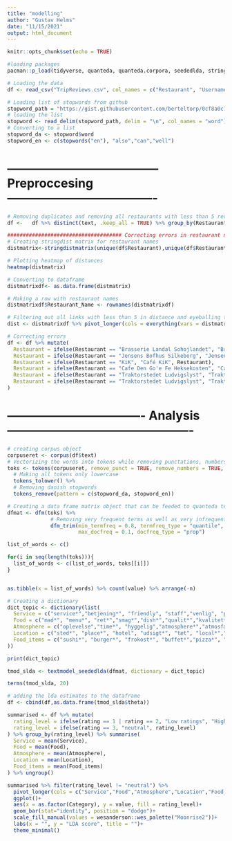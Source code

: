 ```yaml
---
title: "modelling"
author: "Gustav Helms"
date: "11/15/2021"
output: html_document
---
```


```r
knitr::opts_chunk$set(echo = TRUE)
```

```r
#loading packages
pacman::p_load(tidyverse, quanteda, quanteda.corpora, seededlda, stringdist, stopwords)
```

```r
# Loading the data
df <- read_csv("TripReviews.csv", col_names = c("Restaurant", "Username", "ratingDate", "text", "rating"))

# Loading list of stopwords from github
stopword_path = "https://gist.githubusercontent.com/berteltorp/0cf8a0c7afea7f25ed754f24cfc2467b/raw/305d8e3930cc419e909d49d4b489c9773f75b2d6/stopord.txt"
# loading the list
stopword <- read_delim(stopword_path, delim = "\n", col_names = "word")
# Converting to a list
stopword_da <- stopword$word
stopword_en <- c(stopwords("en"), "also","can","well")
```


# -------------------------------------- Preproccesing -------------------------------------

```r
# Removing duplicates and removing all restaurants with less than 5 reviews
df <-   df %>% distinct(text, .keep_all = TRUE) %>% group_by(Restaurant) %>% filter(n() >= 5)
```

```r
##################################### Correcting errors in restaurant names ############################
# Creating stringdist matrix for restaurant names
distmatrix<-stringdistmatrix(unique(df$Restaurant),unique(df$Restaurant), useNames=TRUE ,method = "osa")

# Plotting heatmap of distances
heatmap(distmatrix)
```
```r
# Converting to dataframe
distmatrixdf<- as.data.frame(distmatrix)

# Making a row with restaurant names
distmatrixdf$Restaurant_Name <- rownames(distmatrixdf)

# Filtering out all links with less than 5 in distance and eyeballing the results to decide what links to merge
dist <- distmatrixdf %>% pivot_longer(cols = everything(vars = distmatrixdf$Restaurant_Name)) %>% filter(value <= 5 & value != 0)

# Correcting errors
df <- df %>% mutate(
  Restaurant = ifelse(Restaurant == "Brasserie Landal Sohojlandet", "Brasserie Landal Søhøjlandet", Restaurant),
  Restaurant = ifelse(Restaurant == "Jensens Bofhus Silkeborg", "Jensens Bøfhus Silkeborg", Restaurant),
  Restaurant = ifelse(Restaurant == "KiK", "Café KiK", Restaurant),
  Restaurant = ifelse(Restaurant == "Cafe Den Go'e Fe Heksekosten", "Café Den Go'e Fe Heksekosten", Restaurant),
  Restaurant = ifelse(Restaurant == "Traktorstedet Ludvigslyst", "Traktørstedet Ludvigslyst", Restaurant),
  Restaurant = ifelse(Restaurant == "Traktorstedet Ludvigslyst", "Traktørstedet Ludvigslyst", Restaurant)
)
```

# ---------------------------------- Analysis ----------------------------------------------
```r
# creating corpus object
corpuseret <- corpus(df$text)
# Vectorizing the words into tokens while removing punctations, numbers and other symbols
toks <- tokens(corpuseret, remove_punct = TRUE, remove_numbers = TRUE, remove_symbol = TRUE) %>% 
  # Making all tokens only lowercase
  tokens_tolower() %>% 
  # Removing danish stopwords
  tokens_remove(pattern = c(stopword_da, stopword_en))

# Creating a data frame matrix object that can be feeded to quanteda textmodels
dfmat <- dfm(toks) %>% 
              # Removing very frequent terms as well as very infrequent terms
              dfm_trim(min_termfreq = 0.8, termfreq_type = "quantile",
                       max_docfreq = 0.1, docfreq_type = "prop")

```

```r
list_of_words <- c()

for(i in seq(length(toks))){
  list_of_words <- c(list_of_words, toks[[i]])
}


as.tibble(x = list_of_words) %>% count(value) %>% arrange(-n)
```


```r
# Creating a dictionary
dict_topic <- dictionary(list(
  Service = c("service*","betjening*", "friendly", "staff","venlig", "personale*", "qualit*","kvalitet*", "personale*", "tjener*"),
  Food = c("mad*", "menu*", "ret*","smag*","dish*","qualit*","kvalitet*"),
  Atmosphere = c("oplevelse","time*", "hyggelig","atmosphere*","atmosfære*","stemning*", "cozy*"),
  Location = c("sted*", "place*", "hotel", "udsigt*", "tæt", "local*","lokal*"),
  Food_items = c("sushi*", "burger*", "frokost*", "buffet*","pizza*", "coffee*", "brød*","vin*","dish*", "dinner*", "sandwich*", "lunch", "kaffe", "stjerneskud*", "tilbehør")
))

print(dict_topic)
```

```r
tmod_slda <- textmodel_seededlda(dfmat, dictionary = dict_topic)

terms(tmod_slda, 20)
```

```r
# adding the lda estimates to the dataframe
df <- cbind(df,as.data.frame(tmod_slda$theta)) 

summarised <- df %>% mutate(
  rating_level = ifelse(rating == 1 | rating == 2, "Low ratings", "High ratings"),
  rating_level = ifelse(rating == 3, "neutral", rating_level)
) %>% group_by(rating_level) %>% summarise(
  Service = mean(Service),
  Food = mean(Food),
  Atmosphere = mean(Atmosphere),
  Location = mean(Location),
  Food_items = mean(Food_items)
) %>% ungroup() 

summarised %>% filter(rating_level != "neutral") %>% 
  pivot_longer(cols = c("Service","Food","Atmosphere","Location","Food_items"), names_to = "Category") %>% 
  ggplot()+
  aes(x = as.factor(Category), y = value, fill = rating_level)+
  geom_bar(stat="identity", position = "dodge")+
  scale_fill_manual(values = wesanderson::wes_palette("Moonrise2"))+
  labs(x = "", y = "LDA score", title = "")+
  theme_minimal()

```

